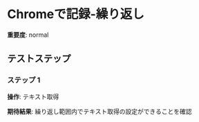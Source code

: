 # Chromeで記録-繰り返し

**重要度**: normal

## テストステップ

### ステップ 1

**操作**: テキスト取得

**期待結果**:
繰り返し範囲内でテキスト取得の設定ができることを確認

